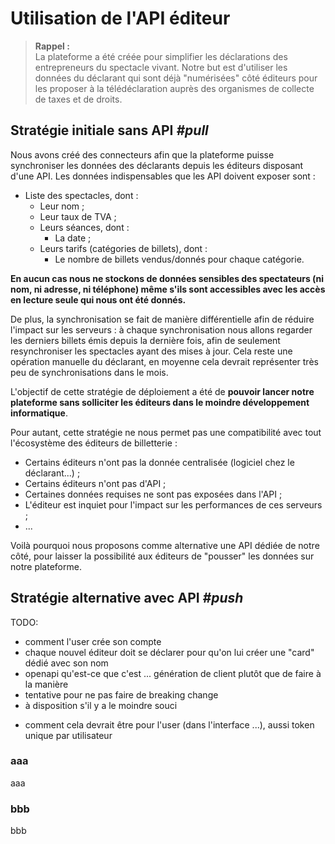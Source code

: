 # Utilisation de l'API éditeur

> **Rappel :**\
> La plateforme a été créée pour simplifier les déclarations des entrepreneurs du spectacle vivant. Notre but est d'utiliser les données du déclarant qui sont déjà "numérisées" côté éditeurs pour les proposer à la télédéclaration auprès des organismes de collecte de taxes et de droits.

## Stratégie initiale sans API _#pull_

Nous avons créé des connecteurs afin que la plateforme puisse synchroniser les données des déclarants depuis les éditeurs disposant d'une API. Les données indispensables que les API doivent exposer sont :

- Liste des spectacles, dont :
  - Leur nom ;
  - Leur taux de TVA ;
  - Leurs séances, dont :
    - La date ;
  - Leurs tarifs (catégories de billets), dont :
    - Le nombre de billets vendus/donnés pour chaque catégorie.

**En aucun cas nous ne stockons de données sensibles des spectateurs (ni nom, ni adresse, ni téléphone) même s'ils sont accessibles avec les accès en lecture seule qui nous ont été donnés.**

De plus, la synchronisation se fait de manière différentielle afin de réduire l'impact sur les serveurs : à chaque synchronisation nous allons regarder les derniers billets émis depuis la dernière fois, afin de seulement resynchroniser les spectacles ayant des mises à jour. Cela reste une opération manuelle du déclarant, en moyenne cela devrait représenter très peu de synchronisations dans le mois.

L'objectif de cette stratégie de déploiement a été de **pouvoir lancer notre plateforme sans solliciter les éditeurs dans le moindre développement informatique**.

Pour autant, cette stratégie ne nous permet pas une compatibilité avec tout l'écosystème des éditeurs de billetterie :

- Certains éditeurs n'ont pas la donnée centralisée (logiciel chez le déclarant...) ;
- Certains éditeurs n'ont pas d'API ;
- Certaines données requises ne sont pas exposées dans l'API ;
- L'éditeur est inquiet pour l'impact sur les performances de ces serveurs ;
- ...

Voilà pourquoi nous proposons comme alternative une API dédiée de notre côté, pour laisser la possibilité aux éditeurs de "pousser" les données sur notre plateforme.

## Stratégie alternative avec API _#push_

TODO:

- comment l'user crée son compte
- chaque nouvel éditeur doit se déclarer pour qu'on lui créer une "card" dédié avec son nom
- openapi qu'est-ce que c'est ... génération de client plutôt que de faire à la manière
- tentative pour ne pas faire de breaking change
- à disposition s'il y a le moindre souci

* comment cela devrait être pour l'user (dans l'interface ...), aussi token unique par utilisateur

### aaa

aaa

### bbb

bbb
